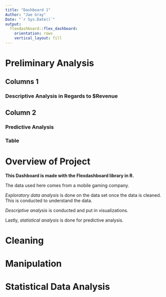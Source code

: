 ```yaml
---
title: "Dashboard 1"
Author: "Jae Gray"
Date: "`r Sys.Date()`"
output: 
  flexdashboard::flex_dashboard:
    orientation: rows
    vertical_layout: fill
---
```

# Preliminary Analysis

## Columns 1 {data-width=650}

### Descriptive Analysis in Regards to $Revenue



## Column 2 {data-width=350, .tabset}

### Predictive Analysis


### Table

# Overview of Project {.sidebar}

**This Dashboard is made with the Flexdashboard library in R.**

The data used here comes from a mobile gaming company. 

*Exploratory data analysis* is done on the data set once the data is cleaned. This is conducted to understand the data. 

*Descriptive analysis* is conducted and put in visualizations. 

Lastly, *statistical analysis* is done for predictive analysis.


# Cleaning {data-navmenu="Data Cleaning"}

# Manipulation {data-navmenu="Data Manipulation"}

# Statistical Data Analysis
